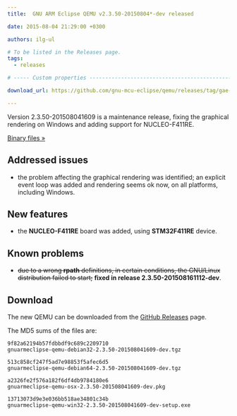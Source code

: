 ```yaml
---
title:  GNU ARM Eclipse QEMU v2.3.50-20150804*-dev released

date: 2015-08-04 21:29:00 +0300

authors: ilg-ul

# To be listed in the Releases page.
tags:
  - releases

# ----- Custom properties -----------------------------------------------------

download_url: https://github.com/gnu-mcu-eclipse/qemu/releases/tag/gae-2.3.50-20150804/

---
```


Version 2.3.50-201508041609 is a maintenance release, fixing the graphical rendering on Windows and adding support for NUCLEO-F411RE.

<!-- truncate -->

<p><a href={frontMatter.download_url}>Binary files »</a></p>

## Addressed issues

* the problem affecting the graphical rendering was identified; an explicit event loop was added and rendering seems ok now, on all platforms, including Windows.

## New features

* the **NUCLEO-F411RE** board was added, using **STM32F411RE** device.

## Known problems

* <del>due to a wrong **rpath** definitions, in certain conditions, the GNU/Linux distribution failed to start;</del> **fixed in release 2.3.50-201508161112-dev**.

## Download

The new QEMU can be downloaded from the <a href={frontMatter.download_url}>GitHub Releases</a> page.

The MD5 sums of the files are:

	9f82a62194b57fdbbdf9c689c2209710
	gnuarmeclipse-qemu-debian32-2.3.50-201508041609-dev.tgz

	513c858cf247f5ad7e98853f5afec6d5
	gnuarmeclipse-qemu-debian64-2.3.50-201508041609-dev.tgz

	a2326fe2f576a182f6df4db9784180e6
	gnuarmeclipse-qemu-osx-2.3.50-201508041609-dev.pkg

	13713073d9e3e036bb518ae34801c34b
	gnuarmeclipse-qemu-win32-2.3.50-201508041609-dev-setup.exe
